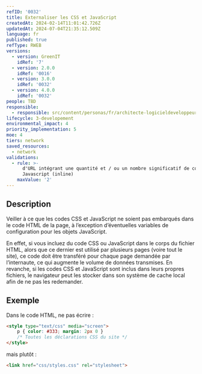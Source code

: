 ```yaml
---
refID: '0032'
title: Externaliser les CSS et JavaScript
createdAt: 2024-02-14T11:01:42.726Z
updatedAt: 2024-07-04T21:35:12.509Z
language: fr
published: true
refType: RWEB
versions:
  - version: GreenIT
    idRef: '7'
  - version: 2.0.0
    idRef: '0016'
  - version: 3.0.0
    idRef: '0032'
  - version: 4.0.0
    idRef: '0032'
people: TBD
responsible:
  - responsible: src/content/personas/fr/architecte-logicieldeveloppeur.mdx
lifecycle: 3-developement
environmental_impact: 4
priority_implementation: 5
moe: 4
tiers: network
saved_resources:
  - network
validations:
  - rule: >-
      d'URL intégrant une quantité et / ou un nombre significatif de code CSS /
      Javascript (inline)
    maxValue: '2'
---
```


## Description

Veiller à ce que les codes CSS et JavaScript ne soient pas embarqués dans le code HTML de la page, à l’exception d’éventuelles
variables de configuration pour les objets JavaScript.

En effet, si vous incluez du code CSS ou JavaScript dans le corps du fichier HTML, alors que ce dernier est utilisé par plusieurs pages
(voire tout le site), ce code doit être transféré pour chaque page demandée par l’internaute, ce qui augmente le volume de données transmises.
En revanche, si les codes CSS et JavaScript sont inclus dans leurs propres fichiers,
le navigateur peut les stocker dans son système de cache local afin de ne pas les redemander.

## Exemple

Dans le code HTML, ne pas écrire :

```html
<style type="text/css" media="screen">
    p { color: #333; margin: 2px 0 }
    /* Toutes les déclarations CSS du site */
</style>
```

mais plutôt :

```html
<link href="css/styles.css" rel="stylesheet">
```
